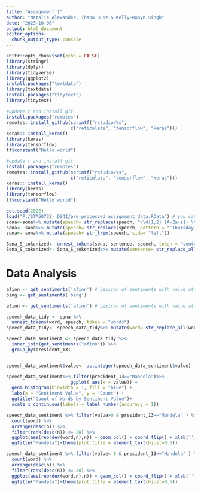 ---
title: "Assignment 1"
author: "Natalie Alexander, Thabo Dube & Kelly-Robyn Singh"
date: "2023-10-06"
output: html_document
editor_options: 
  chunk_output_type: console
---

```{r setup, include=FALSE}
knitr::opts_chunk$set(echo = FALSE)
library(stringr)
library(dplyr)
library(tidyverse)
library(ggplot2)
install.packages("textdata")
library(textdata)
install.packages("tidytext")
library(tidytext)

#update r and install git
install.packages("remotes")
remotes::install_github(sprintf("rstudio/%s",
                        c("reticulate", "tensorflow", "keras")))
keras:: install_keras()
library(keras)
library(tensorflow)
tf$constant("Hello world")
```

```{r}
#update r and install git
install.packages("remotes")
remotes::install_github(sprintf("rstudio/%s",
                        c("reticulate", "tensorflow", "keras")))
keras:: install_keras()
library(keras)
library(tensorflow)
tf$constant("Hello world")
```


```{r Reading in Data}
set.seed(2022)
load("F:/STA5073Z- DS4I/pre-processed assignment data.RData") # you can change to where you have it saved
sona<-sona%>% mutate(speech= str_replace(speech, "\\d{1,2} [A-Za-z]+ \\d{4}", "")) # Remove dates at the start of the speech
sona<- sona%>% mutate(speech= str_replace(speech, pattern = "^Thursday, ", replacement = ""))# remove dates on 2 remaining Ramaphosa speeches 
sona<- sona%>% mutate(speech= str_trim(speech, side= "left"))

Sona_S_tokenized<- unnest_tokens(sona, sentence, speech, token = 'sentences') 
Sona_S_tokenized<- Sona_S_tokenized%>% mutate(sentence= str_replace_all(sentence, "[[:punct:]]", ""))

```

# Data Analysis
```{r Data analyisis} 
afinn <- get_sentiments('afinn') # Lexicon of sentiments with value attached ranging from -5 to 5 
bing <- get_sentiments('bing')

afinn <- get_sentiments('afinn') # Lexicon of sentiments with value attached ranging from -5 to 5 

speech_data_tidy <- sona %>%
  unnest_tokens(word, speech, token = "words")
speech_data_tidy<- speech_data_tidy%>% mutate(word= str_replace_all(word, "[[:punct:]]", ""))

speech_data_sentiment <- speech_data_tidy %>%
  inner_join(get_sentiments("afinn")) %>%
  group_by(president_13)


speech_data_sentiment$value<- as.integer(speech_data_sentiment$value)

speech_data_sentiment%>% filter(president_13=="Mandela")%>%
                        ggplot( aes(x = value)) +
  geom_histogram(binwidth = 1, fill = "blue") +
  labs(x = "Sentiment Value", y = "Count") +
  ggtitle("Count of Words by Sentiment Value")+
  scale_x_continuous(labels = label_number(accuracy = 1))

```

```{r Top positive words}
speech_data_sentiment %>% filter(value>0 & president_13=="Mandela" ) %>%
  count(word) %>%
  arrange(desc(n)) %>%
  filter(rank(desc(n)) <= 20) %>%
  ggplot(aes(reorder(word,n),n)) + geom_col() + coord_flip() + xlab('')+
  ggtitle("Mandela")+theme(plot.title = element_text(hjust=0.5))
```

```{r Top negative words}
speech_data_sentiment %>% filter(value< 0 & president_13=="Mandela" ) %>%
  count(word) %>%
  arrange(desc(n)) %>%
  filter(rank(desc(n)) <= 20) %>%
  ggplot(aes(reorder(word,n),n)) + geom_col() + coord_flip() + xlab('')+
  ggtitle("Mandela")+theme(plot.title = element_text(hjust=0.5))
```

